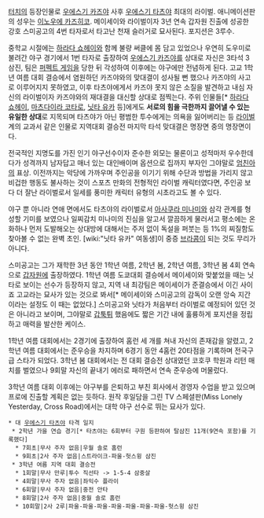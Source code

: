 [[터치]]의 등장인물로 [[우에스기 카즈야]] 사후 [[우에스기 타츠야]] 최대의 라이벌. 애니메이션판의 성우는 [[이노우에 카즈히코]]. 메이세이와 라이벌이자 3년 연속 갑자원 진출에 성공한 강호 스미공고의 4번 타자로서 타고난 천재 슬러거로 묘사된다. 포지션은 3루수.

중학교 시절에는 [[하라다 쇼헤이]]와 함께 불량 써클에 몸 담고 있었으나 우연히 도우미로 불려간 야구 경기에서 1번 타자로 출장하여 [[우에스기 카즈야]]를 상대로 자신은 3타석 3삼진, 팀은 [[퍼펙트 게임]]을 당한 뒤 각성하여 이후에는 야구에만 전념하게 된다. 고교 1학년 여름 대회 결승에서 염원하던 카즈야와의 맞대결이 성사될 뻔 했으나 카즈야의 사고로 이루어지지 못하였고, 이후 타츠야에게서 카즈야 못지 않은 소질을 발견하고 내심 자신의 라이벌이자 카즈야와의 재대결을 대신할 상대로 점찍는다. 주위 인물들[* [[하라다 쇼헤이]], [[마츠다이라 코타로]], [[닛타 유카]] 등]에게도 '''서로의 힘을 극한까지 끌어낼 수 있는 유일한 상대'''로 지목되며 타츠야가 아닌 평범한 투수에게는 의욕을 잃어버리는 등 [[라이벌]] 계의 교과서 같은 인물로 지역대회 결승전 마지막 타석 맞대결은 명장면 중의 명장면이다.

전국적인 지명도를 가진 인기 야구선수이자 준수한 외모는 물론이고 성적마저 우수한데다가 성격까지 남자답고 매너 있는 대인배이며 옵션으로 집까지 부자인 그야말로 [[엄친아]]의 표상. 이전까지는 악당에 가까우며 주인공을 이기기 위해 수단과 방법을 가리지 않고 비겁한 행동도 불사하는 것이 스포츠 만화의 전형적인 라이벌 캐릭터였다면, 주인공 보다 더 잘난 라이벌로서 일세를 풍미한 캐릭터 유형의 시초라고도 볼 수 있다.

야구 뿐 아니라 연애 면에서도 타츠야의 라이벌로서 [[아사쿠라 미나미]]와 삼각 관계를 형성할 기미를 보였으나 일찌감치 미나미의 진심을 알고서 깔끔하게 물러서고 평소에는 온화하나 먼저 도발해오는 상대방에 대해서는 주저 없이 독설을 퍼붓는 등 1%의 찌질함도 찾아볼 수 없는 완벽 초인. [wiki:"닛타 유카" 여동생]이 중증 [[브라콤]]이 되는 것도 무리가 아니다.

스미공고는 그가 재학한 3년 동안 1학년 여름, 2학년 봄, 2학년 여름, 3학년 봄 4회 연속으로 [[갑자원]]에 출장하였다. 1학년 여름 도쿄대회 결승에서 메이세이와 맞붙었을 때는 닛타로 보이는 선수가 등장하지 않고, 지역 내 최강팀은 메이세이가 준결승에서 이긴 사이죠 고교라는 묘사가 있는 것으로 봐서[* 메이세이와 스미공고의 감독이 오랜 앙숙 지간이라는 설정도 이 때는 없었다.] 스미공고와 닛타가 처음부터 라이벌로 예정되어 있던 것은 아니라고 보이며, 그야말로 [[갑툭튀]] 했음에도 짧은 기간 내에 훌륭하게 포지션을 정립하고 매력을 발산한 케이스.

1학년 여름 대회에서는 2경기에 출장하여 홈런 세 개를 쳐내 자신의 존재감을 알렸고, 2학년 여름 대회에서는 준우승을 차지하며 6경기 동안 4홈런 20타점을 기록하며 전국구급 스타가 되었다. 3학년 봄 대회에서는 전 대회 결승전 상대였던 코호쿠 학원과 리턴 매치를 벌였으나 9회말 자신의 끝내기 에러로 패하면서 연속 준우승에 머물렀다.

3학년 여름 대회 이후에는 야구부를 은퇴하고 부친 회사에서 경영자 수업을 받고 있으며 프로에 진출할 계획은 없는 듯하다. 원작 후일담을 그린 TV 스페셜판(Miss Lonely Yesterday, Cross Road)에서는 대학 야구 선수로 뛰는 묘사가 있다.

 * 대 [[우에스기 타츠야]] 타격 일지
  * 2학년 가을 연습 경기[* 타츠야는 6회부터 구원 등판하여 탈삼진 11개(9연속 포함)를 기록했다]
   * 7회초|무사 주자 없음|우월 솔로 홈런
   * 9회초|2사 주자 없음|스트라이크-파울-헛스윙 삼진
  * 3학년 여름 지역 대회 결승전
   * 1회말|무사 만루|투수 직선타 -> 1-5-4 삼중살
   * 4회말|무사 주자 없음|좌익수 플라이
   * 6회말|무사 주자 없음|중전 안타
   * 8회말|2사 주자 없음|중월 솔로 홈런
   * 10회말|2사 2루|파울-파울-파울-파울-파울-파울-파울-헛스윙 삼진

